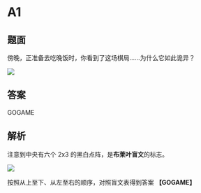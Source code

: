 # A1

## 题面

傍晚，正准备去吃晚饭时，你看到了这场棋局……<span class="text-red-600">为什么它如此诡异？</span>

![](./01-a1.assets/image_1.webp)

## 答案

<AnswerBlock>GOGAME</AnswerBlock>

## 解析

注意到中央有六个 2x3 的黑白点阵，是**布莱叶盲文**的标志。

![](./01-a1.assets/image_2.webp)

按照从上至下、从左至右的顺序，对照盲文表得到答案 **【GOGAME】**
